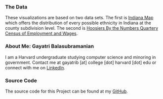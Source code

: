 ### The Data

These visualizations are based on two data sets. The first is [Indiana Map]("https://maps.indiana.edu/layerGallery.html?category=Ethnicity") which offers the distribution of every possible ethnicity in Indiana at the county subdivision level. The second is [Hoosiers By the Numbers Quartery Census of Employment and Wages]("http://www.hoosierdata.in.gov/dpage.asp?id=25&page_path=&path_id=&menu_level=&panel_number=2&view_number=3").


### About Me: Gayatri Balasubramanian
I am a Harvard undergraduate studying computer science and minoring in government.
Contact me at gayatrib [at] college [dot] harvard [dot] edu or connect with me on [LinkedIn]("https://www.linkedin.com/in/gayatriabalasubramanian/").


### Source Code
The source code for this Project can be found at my [GitHub]("https://github.com/gayatribalasubramanian/Ethnicity-Industry-Indiana").